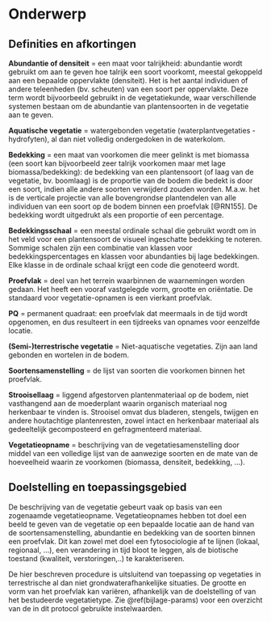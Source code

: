# Onderwerp

## Definities en afkortingen

**Abundantie of densiteit** = een maat voor talrijkheid: abundantie wordt gebruikt om aan te geven hoe talrijk een soort voorkomt, meestal gekoppeld aan een bepaalde oppervlakte (densiteit).
Het is het aantal individuen of andere teleenheden (bv. scheuten) van een soort per oppervlakte.
Deze term wordt bijvoorbeeld gebruikt in de vegetatiekunde, waar verschillende systemen bestaan om de abundantie van plantensoorten in de vegetatie aan te geven.

**Aquatische vegetatie** = watergebonden vegetatie (waterplantvegetaties - hydrofyten), al dan niet volledig ondergedoken in de waterkolom.

**Bedekking** = een maat van voorkomen die meer gelinkt is met biomassa (een soort kan bijvoorbeeld zeer talrijk voorkomen maar met lage biomassa/bedekking): de bedekking van een plantensoort (of laag van de vegetatie, bv. boomlaag) is de proportie van de bodem die bedekt is door een soort, indien alle andere soorten verwijderd zouden worden.
M.a.w. het is de verticale projectie van alle bovengrondse plantendelen van alle individuen van een soort op de bodem binnen een proefvlak [@RN155].
De bedekking wordt uitgedrukt als een proportie of een percentage.

**Bedekkingsschaal** = een meestal ordinale schaal die gebruikt wordt om in het veld voor een plantensoort de visueel ingeschatte bedekking te noteren.
Sommige schalen zijn een combinatie van klassen voor bedekkingspercentages en klassen voor abundanties bij lage bedekkingen.
Elke klasse in de ordinale schaal krijgt een code die genoteerd wordt.

**Proefvlak** = deel van het terrein waarbinnen de waarnemingen worden gedaan.
Het heeft een vooraf vastgelegde vorm, grootte en oriëntatie.
De standaard voor vegetatie-opnamen is een vierkant proefvlak.

**PQ** = permanent quadraat: een proefvlak dat meermaals in de tijd wordt opgenomen, en dus resulteert in een tijdreeks van opnames voor eenzelfde locatie.

**(Semi-)terrestrische vegetatie** = Niet-aquatische vegetaties.
Zijn aan land gebonden en wortelen in de bodem.

**Soortensamenstelling** = de lijst van soorten die voorkomen binnen het proefvlak.

**Strooisellaag** = liggend afgestorven plantenmateriaal op de bodem, niet vasthangend aan de moederplant waarin organisch materiaal nog herkenbaar te vinden is.
Strooisel omvat dus bladeren, stengels, twijgen en andere houtachtige plantenresten, zowel intact en herkenbaar materiaal als gedeeltelijk gecomposteerd en gefragmenteerd materiaal.

**Vegetatieopname** = beschrijving van de vegetatiesamenstelling door middel van een volledige lijst van de aanwezige soorten en de mate van de hoeveelheid waarin ze voorkomen (biomassa, densiteit, bedekking, ...).

## Doelstelling en toepassingsgebied

De beschrijving van de vegetatie gebeurt vaak op basis van een zogenaamde vegetatieopname.
Vegetatieopnames hebben tot doel een beeld te geven van de vegetatie op een bepaalde locatie aan de hand van de soortensamenstelling, abundantie en bedekking van de soorten binnen een proefvlak.
Dit kan zowel met doel een fytosociologie af te lijnen (lokaal, regionaal, ...), een verandering in tijd bloot te leggen, als de biotische toestand (kwaliteit, verstoringen,..) te karakteriseren.

De hier beschreven procedure is uitsluitend van toepassing op vegetaties in terrestrische al dan niet grondwaterafhankelijke situaties.
De grootte en vorm van het proefvlak kan variëren, afhankelijk van de doelstelling of van het bestudeerde vegetatietype.
Zie \@ref(bijlage-params) voor een overzicht van de in dit protocol gebruikte instelwaarden.
